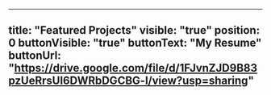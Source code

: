 ---
title: "Featured Projects"
visible: "true"
position: 0
buttonVisible: "true"
buttonText: "My Resume"
buttonUrl: "https://drive.google.com/file/d/1FJvnZJD9B83pzUeRrsUI6DWRbDGCBG-l/view?usp=sharing"
----